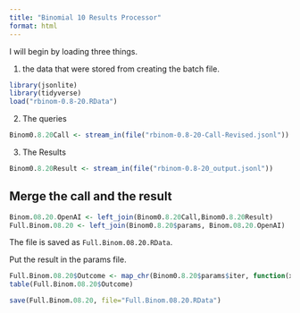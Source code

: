 ```yaml
---
title: "Binomial 10 Results Processor"
format: html
---
```


I will begin by loading three things.  

1. the data that were stored from creating the batch file.

```r
library(jsonlite)
library(tidyverse)
load("rbinom-0.8-20.RData")
```

2. The queries

```r
Binom0.8.20Call <- stream_in(file("rbinom-0.8-20-Call-Revised.jsonl"))
```

3. The Results

```r
Binom0.8.20Result <- stream_in(file("rbinom-0.8-20_output.jsonl"))
```

## Merge the call and the result

```r
Binom.08.20.OpenAI <- left_join(Binom0.8.20Call,Binom0.8.20Result)
Full.Binom.08.20 <- left_join(Binom0.8.20$params, Binom.08.20.OpenAI)
```

The file is saved as `Full.Binom.08.20.RData`.

Put the result in the params file.

```r
Full.Binom.08.20$Outcome <- map_chr(Binom0.8.20$params$iter, function(x) { unlist(Binom0.8.20Result$response$body$choices[[x]][[2]][2]) })
table(Full.Binom.08.20$Outcome)
```

```r
save(Full.Binom.08.20, file="Full.Binom.08.20.RData")
```

